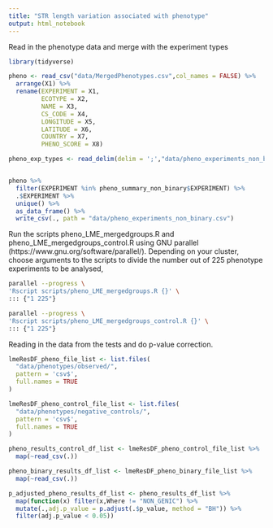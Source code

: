 ```yaml
---
title: "STR length variation associated with phenotype"
output: html_notebook
---
```

Read in the phenotype data and merge with the experiment types

```r
library(tidyverse)

pheno <- read_csv("data/MergedPhenotypes.csv",col_names = FALSE) %>% 
  arrange(X1) %>% 
  rename(EXPERIMENT = X1,
         ECOTYPE = X2,
         NAME = X3,
         CS_CODE = X4,
         LONGITUDE = X5,
         LATITUDE = X6,
         COUNTRY = X7,
         PHENO_SCORE = X8)

pheno_exp_types <- read_delim(delim = ';',"data/pheno_experiments_non_binary.csv")


pheno %>% 
  filter(EXPERIMENT %in% pheno_summary_non_binary$EXPERIMENT) %>% 
  .$EXPERIMENT %>% 
  unique() %>%
  as_data_frame() %>%
  write_csv(., path = "data/pheno_experiments_non_binary.csv")

```

Run the scripts pheno_LME_mergedgroups.R and pheno_LME_mergedgroups_control.R using GNU parallel (https://www.gnu.org/software/parallel/). Depending on your cluster, choose arguments to the scripts to divide the number out of 225 phenotype experiments to be analysed,
```bash
parallel --progress \
'Rscript scripts/pheno_LME_mergedgroups.R {}' \
::: {"1 225"}
```

```bash
parallel --progress \
'Rscript scripts/pheno_LME_mergedgroups_control.R {}' \
::: {"1 225"}
```

Reading in the data from the tests and do p-value correction.

```r
lmeResDF_pheno_file_list <- list.files(
  "data/phenotypes/observed/",
  pattern = 'csv$',
  full.names = TRUE
)

lmeResDF_pheno_control_file_list <- list.files(
  "data/phenotypes/negative_controls/",
  pattern = 'csv$',
  full.names = TRUE
)

pheno_results_control_df_list <- lmeResDF_pheno_control_file_list %>%
  map(~read_csv(.)) 

pheno_binary_results_df_list <- lmeResDF_pheno_binary_file_list %>% 
  map(~read_csv(.))

p_adjusted_pheno_results_df_list <- pheno_results_df_list %>% 
  map(function(x) filter(x,Where != "NON_GENIC") %>%
  mutate(.,adj.p_value = p.adjust(.$p_value, method = "BH")) %>%
  filter(adj.p_value < 0.05))



```

